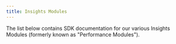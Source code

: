 ```yaml
---
title: Insights Modules
---
```


The list below contains SDK documentation for our various Insights Modules (formerly known as "Performance Modules").

<PageGrid />
